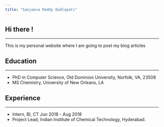 ```yaml
---
title: "Sanjeeva Reddy Dodlapati"
---
```


## Hi there !

------------------------------------------------------------------------

This is my personal website where I am going to post my blog articles

## Education

------------------------------------------------------------------------

-   PhD in Computer Science, Old Dominion University, Norfolk, VA, 23508
-   MS Chemistry, University of New Orleans, LA

## Experience

------------------------------------------------------------------------

-   Intern, BI, CT Jun 2018 - Aug 2018
-   Project Lead, Indian Institute of Chemical Technology, Hyderabad.
